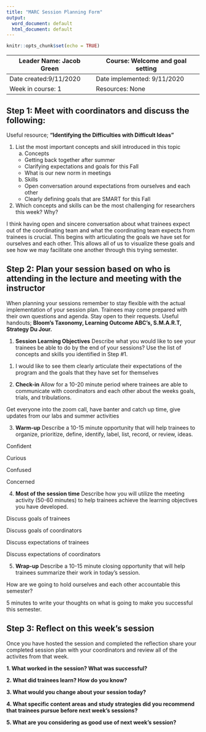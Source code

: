 ```yaml
---
title: "MARC Session Planning Form"
output:
  word_document: default
  html_document: default
---
```


```r
knitr::opts_chunk$set(echo = TRUE)
```

| Leader Name: Jacob Green | Course: Welcome and goal setting |
|--------------------------|----------------------------------|
| Date created:9/11/2020 | Date implemented: 9/11/2020 |
| Week in course: 1 | Resources: None |

## Step 1: Meet with coordinators and discuss the following:
Useful resource; **"Identifying the Difficulties with Difficult Ideas"**

1. List the most important concepts and skill introduced in this topic
    a. Concepts
      * Getting back together after summer
      * Clarifying expectations and goals for this Fall
      * What is our new norm in meetings

    b. Skills
      * Open conversation around expectations from ourselves and each other
      * Clearly defining goals that are SMART for this Fall

2. Which concepts and skills can be the most challenging for researchers this week? Why?

I think having open and sincere conversation about what trainees expect out of the coordinating team and what the coordinating team expects from trainees is crucial. This begins with articulating the goals we have set for ourselves and each other. This allows all of us to visualize these goals and see how we may facilitate one another through this trying semester.

## Step 2: Plan your session based on who is attending in the lecture and meeting with the instructor
When planning your sessions remember to stay flexible with the actual implementation of your session plan. Trainees may come prepared with their own questions and agenda. Stay open to their requests. Useful handouts; **Bloom's Taxonomy, Learning Outcome ABC's, S.M.A.R.T, Strategy Du Jour.**

1. **Session Learning Objectives**
Describe what you would like to see your trainees be able to do by the end of your sessions? Use the list of concepts and skills you identified in Step #1. 

1) I would like to see them clearly articulate their expectations of the program and the goals that they have set for themselves

2. **Check-in**
Allow for a 10-20 minute period where trainees are able to communicate with coordinators and each other about the weeks goals, trials, and tribulations.

Get everyone into the zoom call, have banter and catch up time, give updates from our labs and summer activities

3. **Warm-up**
Describe a 10-15 minute opportunity that will help trainees to organize, prioritize, define, identify, label, list, record, or review, ideas.

Confident

Curious

Confused

Concerned

4. **Most of the session time**
Describe how you will utilize the meeting activity (50-60 minutes) to help trainees achieve the learning objectives you have developed.

Discuss goals of trainees

Discuss goals of coordinators

Discuss expectations of trainees

Discuss expectations of coordinators

5. **Wrap-up**
Describe a 10-15 minute closing opportunity that will help trainees summarize their work in today's session. 

How are we going to hold ourselves and each other accountable this semester?

5 minutes to write your thoughts on what is going to make you successful this semester. 

## Step 3: Reflect on this week's session
Once you have hosted the session and completed the reflection share your completed session plan with your coordinators and review all of the activites from that week.

**1. What worked in the session? What was successful?**

**2. What did trainees learn? How do you know?**

**3. What would you change about your session today?**

**4. What specific content areas and study strategies did you recommend that trainees pursue before next week's sessions?**

**5. What are you considering as good use of next week's session?**

